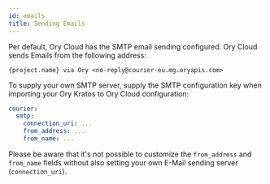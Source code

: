 ```yaml
---
id: emails
title: Sending Emails
---
```


Per default, Ory Cloud has the SMTP email sending configured. Ory Cloud sends Emails from the following address:

```
{project.name} via Ory <no-reply@courier-eu.mg.oryapis.com>
```

To supply your own SMTP server, supply the SMTP configuration key when importing your Ory Kratos to Ory Cloud configuration:

```yaml
courier:
  smtp:
    connection_uri: ...
    from_address: ...
    from_name: ...
```

Please be aware that it's not possible to customize the `from_address` and `from_name` fields without also setting your own E-Mail
sending server (`connection_uri`).
